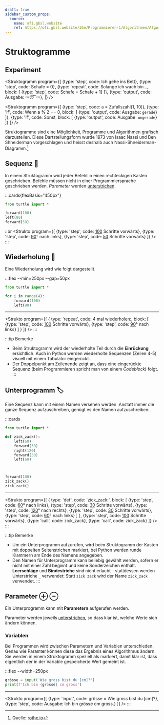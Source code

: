 ```yaml
---
draft: true
sidebar_custom_props:
  source:
    name: ofi.gbsl.website
    ref: https://ofi.gbsl.website/26e/Programmieren-1/Algorithmen/Algorithmus
---
```



# Struktogramme

## Experiment

<Struktogramm program={[
  {type: 'step', code: <span>Ich gehe ins Bett</span>},
  {type: 'step', code: <span>Schafe = 0</span>},
  {type: 'repeat', code: <span>Solange ich wach bin...</span>, block: [
      {type: 'step', code: <span>Schafe = Schafe + 1</span>}
  ]},
  {type: 'output', code: <span>Ausgabe: 💤😴💤</span>},
]} />

<Struktogramm program={[
  {type: 'step', code: <span>a = Zufallszahl(1, 10)</span>},
  {type: 'if', code: <span>Wenn a % 2 == 0</span>, block: [
      {type: 'output', code: <span>Ausgabe: <code>gerade</code></span>}
    ]},
  {type: 'if', code: <span>Sonst</span>, block: [
      {type: 'output', code: <span>Ausgabe: <code>ungerade</code></span>}
    ]}
]} />

Struktogramme sind eine Möglichkeit, Programme und Algorithmen grafisch darzustellen. Diese Dartstellungsform wurde 1973 von Isaac Nassi und Ben Shneiderman vorgeschlagen und heisst deshalb auch Nassi-Shneiderman-Diagramm.[^1]

## Sequenz 👣
In einem Struktogramm wird jeder Befehl in einen rechteckigen Kasten geschrieben. Befehle müssen nicht in einer Programmiersprache geschrieben werden, *Parameter* werden <u>unterstrichen</u>.

:::cards{flexBasis="450px"}
```py live_py slim
from turtle import *

forward(100)
left(90)
forward(50)
```
::br
<Strukto program={[
    {type: 'step', code: <span><u>100</u> Schritte vorwärts</span>},
    {type: 'step', code: <span><u>90</u>° nach links</span>},
    {type: 'step', code: <span><u>50</u> Schritte vorwärts</span>}
]} />
:::


## Wiederholung 🔁

Eine Wiederholung wird wie folgt dargestellt.

:::flex --min=250px --gap=50px
```py live_py slim
from turtle import *

for i in range(4):
    forward(100)
    left(90)
```
***
<Strukto program={[
    {
        type: 'repeat',
        code: <span><u>4</u> mal wiederholen:</span>,
        block: [
            {type: 'step', code: <span><u>100</u> Schritte vorwärts</span>},
            {type: 'step', code: <span><u>90</u>° nach links</span>}
        ]
    }
]} />
:::

:::tip Bemerke
- Beim Struktogramm wird der wiederholte Teil durch die **Einrückung** ersichtlich. Auch in Python werden wiederholte Sequenzen (Zeilen 4-5) visuell mit einem Tabulator eingerückt.
- Der Doppelpunkt am Zeilenende zeigt an, dass eine eingerückte Sequenz (beim Programmieren spricht man von einem *Codeblock*) folgt.
:::

## Unterprogramm 🏷
Eine Sequenz kann mit einem Namen versehen werden. Anstatt immer die ganze Sequenz aufzuschreiben, genügt es den Namen aufzuschreiben.

:::cards
```py live_py slim
from turtle import *

def zick_zack():
    left(60)
    forward(30)
    right(120)
    forward(30)
    left(60)



forward(100)
zick_zack()
zick_zack()
```
***
<Strukto program={[
    {
        type: 'def',
        code: 'zick_zack:',
        block: [
            {type: 'step', code: <span><u>60</u>° nach links</span>},
            {type: 'step', code: <span><u>30</u> Schritte vorwärts</span>},
            {type: 'step', code: <span><u>120</u>° nach rechts</span>},
            {type: 'step', code: <span><u>30</u> Schritte vorwärts</span>},
            {type: 'step', code: <span><u>60</u>° nach links</span>}
        ]
    },
    {type: 'step', code: <span><u>100</u> Schritte vorwärts</span>},
    {type: 'call', code: <span>zick_zack</span>},
    {type: 'call', code: <span>zick_zack</span>}
]} />
:::

:::tip Bemerke
- Um ein Unterprogramm aufzurufen, wird beim Struktogramm der Kasten mit doppelten Seitenstrichen markiert, bei Python werden runde Klammern am Ende des Namens angegeben.
- Den Namen für Unterprogramm kann beliebig gewählt werden, sofern er nicht mit einer Zahl beginnt und keine Sonderzeichen enthält. **Leerschläge** und **Bindestriche** sind nicht erlaubt - stattdessen werden Unterstriche `_` verwendet: Statt `zick zack` wird der Name `zick_zack` verwendet.
:::

## Parameter ⊕ ⊖

Ein Unterprogramm kann mit **Parametern** aufgerufen werden.

Parameter werden jeweils <u>unterstrichen</u>, so dass klar ist, welche Werte sich ändern können.

### Variablen
Bei Programmen wird zwischen Parametern und Variablen unterschieden. Genau wie Paramter können diese das Ergebnis eines Algorithmus ändern. Sie werden in einem Struktogramm speziell als markiert, damit klar ist, dass eigentlich der in der Variable gespeicherte Wert gemeint ist.

:::flex --width=250px
```py live_py slim
grösse = input('Wie gross bist du [cm]?')
print(f'Ich bin {grösse} cm gross')
```
***
<Strukto program={[
    {type: 'input', code: <span><span className="var">grösse</span> = Wie gross bist du [cm]?</span>},
    {type: 'step', code: <span>Ausgabe: Ich bin <span className="var">grösse</span> cm gross.</span>}
]} />
:::

[^1]: Quelle: [rothe.io](https://rothe.io/?b=prog1&p=905106)
